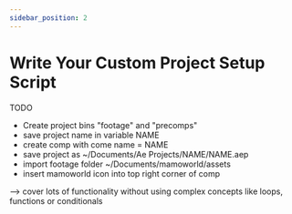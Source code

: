 ```yaml
---
sidebar_position: 2
---
```



# Write Your Custom Project Setup Script

TODO
- Create project bins "footage" and "precomps"
- save project name in variable NAME
- create comp with come name = NAME
- save project as ~/Documents/Ae Projects/NAME/NAME.aep
- import footage folder ~/Documents/mamoworld/assets
- insert mamoworld icon into top right corner of comp

--> cover lots of functionality without using complex concepts like loops, functions or conditionals